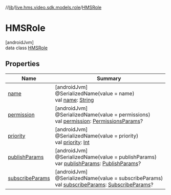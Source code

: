 //[lib](/api-reference/android/v2/home/content)/[live.hms.video.sdk.models.role](../index)/[HMSRole](index)

# HMSRole

[androidJvm]\
data class [HMSRole](index)

## Properties

| Name                                | Summary                                                                                                                                                       |
| ----------------------------------- | ------------------------------------------------------------------------------------------------------------------------------------------------------------- |
| [name](name)                        | [androidJvm]<br />@SerializedName(value = name)<br />val [name](name): [String](https://kotlinlang.org/api/latest/jvm/stdlib/kotlin/-string/index.html)       |
| [permission](permission)            | [androidJvm]<br />@SerializedName(value = permissions)<br />val [permission](permission): [PermissionsParams](../-permissions-params/index)?                  |
| [priority](priority)                | [androidJvm]<br />@SerializedName(value = priority)<br />val [priority](priority): [Int](https://kotlinlang.org/api/latest/jvm/stdlib/kotlin/-int/index.html) |
| [publishParams](publish-params)     | [androidJvm]<br />@SerializedName(value = publishParams)<br />var [publishParams](publish-params): [PublishParams](../-publish-params/index)?                 |
| [subscribeParams](subscribe-params) | [androidJvm]<br />@SerializedName(value = subscribeParams)<br />val [subscribeParams](subscribe-params): [SubscribeParams](../-subscribe-params/index)?       |
